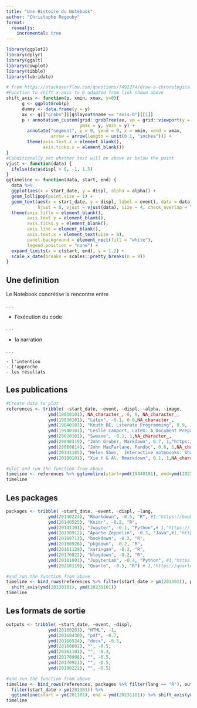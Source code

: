 ```yaml
---
title: "Une Histoire du Notebook"
author: "Christophe Regouby"
format:
  revealjs:
    incremental: true   
---
```



```r
library(ggplot2)
library(dplyr)
library(ggalt)
library(cowplot)
library(tibble)
library(lubridate)

# from https://stackoverflow.com/questions/7492274/draw-a-chronological-timeline-with-ggplot2
#Function to shift x-axis to 0 adapted from link shown above
shift_axis <- function(p, xmin, xmax, y=0){
      g <- ggplotGrob(p)
      dummy <- data.frame(y = y)
      ax <- g[["grobs"]][g$layout$name == "axis-b"][[1]]
      p + annotation_custom(grid::grobTree(ax, vp = grid::viewport(y = 1, height = sum(ax$height))), 
                            ymax = y, ymin = y) +
        annotate("segment", y = 0, yend = 0, x = xmin, xend = xmax, 
                 arrow = arrow(length = unit(0.1, "inches"))) +
        theme(axis.text.x = element_blank(), 
              axis.ticks.x = element_blank())
}
#Conditionally set whether text will be above or below the point
vjust <- function(data) {
  ifelse(data$displ > 0, -1, 1.5)
}
ggtimeline <- function(data, start, end) {
  data %>% 
  ggplot(aes(x = start_date, y = displ, alpha = alpha)) +
  geom_lollipop(point.size = 1) +
  geom_text(aes(x = start_date, y = displ, label = event), data = data,
            hjust = 0, vjust = vjust(data), size = 4, check_overlap = TRUE) +
  theme(axis.title = element_blank(),
        axis.text.y = element_blank(),
        axis.ticks.y = element_blank(),
        axis.line = element_blank(),
        axis.text.x = element_text(size = 8),
        panel.background = element_rect(fill = "white"),
        legend.position = "none") +
  expand_limits(x = c(start, end), y = 1.2) +
  scale_x_date(breaks = scales::pretty_breaks(n = 9))
}

```

## Une definition

Le Notebook concrétise la rencontre entre  

. . .  

- l'exécution du code  

. . .  

- la narration  

. . .  

    - l'intention  
    - l'approche  
    - les résultats  

## Les publications


```r
#Create data to plot
references <- tribble( ~start_date, ~event, ~displ, ~alpha, ~image,
                ymd(19830101), NA_character_, 0, 0, NA_character_,
                ymd(19830101), "Latex", -0.1, 0.6,NA_character_,
                ymd(19840101), "Knuth DE, Literate Programming", 0.9, 1,NA_character_,
                ymd(19940101), "Leslie Lamport, LaTeX: A Document Preparation System", 0.8, 0.6,"https://upload.wikimedia.org/wikipedia/commons/thumb/9/92/LaTeX_logo.svg/langfr-220px-LaTeX_logo.svg.png",
                ymd(20020101), "Sweave", -0.1, 1,NA_character_,
                ymd(20040319), "John Gruber, Markdown", 0.7, 1,"https://upload.wikimedia.org/wikipedia/commons/thumb/4/48/Markdown-mark.svg/langfr-130px-Markdown-mark.svg.png",
                ymd(20060814), "John MacFarlane, Pandoc", 0.6, 1,NA_character_,
                ymd(20141105), "Helen Shen,  Interactive notebooks: Sharing the code (Nature)", 0.3, 1,NA_character_,
                ymd(20180101), "Xie Y & Al. Rmarkdown", 0.1, 1,NA_character_)

#plot and run the function from above
timeline <- references %>% ggtimeline(start=ymd(19840101), end=ymd(20221101)) %>% shift_axis(ymd(19830101), ymd(20241101))
timeline
```
## Les packages

```r

packages <- tribble( ~start_date, ~event, ~displ, ~lang,
                ymd(20140224), "Rmarkdown", -0.5, "R", #1,"https://bookdown.org/yihui/rmarkdown/images/hex-rmarkdown.png",
                ymd(20140525), "Knitr", -0.2, "R",
                ymd(20141101), "Jupyter", -0.1, "Python",# 1,"https://jupyter.org/assets/homepage/main-logo.svg",
                ymd(20150912), "Apache Zeppelin", -0.3, "Java",#1,"https://zeppelin.apache.org/docs/0.10.1/assets/themes/zeppelin/img/zeppelin_logo.png",
                ymd(20160713), "bookdown", -0.2, "R",
                ymd(20160926), "pkgdown", -0.2, "R",
                ymd(20161129), "xaringan", -0.2, "R",
                ymd(20170822), "blogdown", -0.2, "R",
                ymd(20181001), "JupyterLab", -0.4, "Python", #1,"https://jupyter.org/assets/homepage/hublogo.svg",
                ymd(20210119), "Quarto", -0.5, "R") # 1,"https://quarto.org/quarto.png")

#and run the function from above
timeline <- bind_rows(references %>% filter(start_date > ym(201301)), packages) %>% ggtimeline(start = ym(201301), end = ymd(20230101)) %>%
  shift_axis(ymd(20130101), ymd(20231101))
timeline
```

## Les formats de sortie

```r
outputs <- tribble( ~start_date, ~event, ~displ,
                ymd(20160201), "HTML", -1,
                ymd(20160430), "pdf", -0.7,
                ymd(20160524), "docx", -0.5,
                ymd(20160601), "", -0.5,
                ymd(20161101), "", -0.3,
                ymd(20170906), "", -0.5,
                ymd(20170921), "", -0.5,
                ymd(20180221), "", -0.5)

#and run the function from above
timeline <- bind_rows(references, packages %>% filter(lang == "R"), outputs) %>%
  filter(start_date > ym(201301)) %>%
  ggtimeline(start = ym(201301), end = ymd(20231101)) %>% shift_axis(ym(201301), ymd(20231101))
timeline
```

